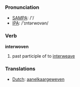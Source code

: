 === Pronunciation ===
*[[w:SAMPA|SAMPA]]: /'/
*[[w:IPA|IPA]]: /'ɪntərwovən/

=== Verb ===

'''interwoven'''

# past participle of to [[interweave]]

=== Translations ===
*[[Dutch]]: [[aanelkaargeweven]]